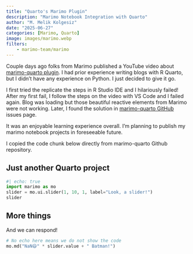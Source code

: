 ```yaml
---
title: "Quarto's Marimo Plugin"
description: "Marimo Notebook Integration with Quarto"
author: "M. Melik Kolgesiz"
date: "2025-06-27"
categories: [Marimo, Quarto]
image: images/marimo.webp
filters:
    - marimo-team/marimo
---
```


Couple days ago folks from Marimo published a YouTube video about [marimo-quarto plugin](https://www.youtube.com/watch?v=scuGmtv81S0). I had prior experience writing blogs with R Quarto, but I didn't have any experience on Python. I just decided to give it go.

I first tried the replicate the steps in R Studio IDE and I hilariously failed! After my first fail, I follow the steps on the video with VS Code and I failed again. Blog was loading but those beautiful reactive elements from Marimo were not working. Later, I found the solution in [marimo-quarto GitHub](https://github.com/marimo-team/quarto-marimo) issues page.

It was an enjoyable learning experience overall. I'm planning to publish my marimo notebook projects in foreseeable future.

I copied the code chunk below directly from marimo-quarto Github repository.

## Just another Quarto project

```python {.marimo}
#| echo: true
import marimo as mo
slider = mo.ui.slider(1, 10, 1, label="Look, a slider!")
slider
```

## More things

And we can respond!

```python {.marimo}
# No echo here means we do not show the code
mo.md("NaN😄" * slider.value + " Batman!")
```